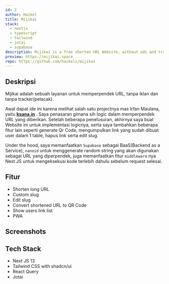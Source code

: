 ```yaml
---
id: 2
author: Haikel
title: Mijikai
stack:
  - nextjs
  - typescript
  - tailwind
  - jotai
  - supabase
description: Mijikai is a free shorten URL Website, without ads and tracker.
preview: https://mijikai.space
repo: https://github.com/haikelz/mijikai
---
```


<LightboxImage
  src="https://ik.imagekit.io/haikelz/works/mijikai/ss-1.png?updatedAt=1697809696169"
  alt="thumbnail"
/>

## Deskripsi

Mijikai adalah sebuah layanan untuk memperpendek URL, tanpa iklan dan tanpa tracker(pelacak).

Awal dapat ide ini karena melihat salah satu projectnya mas Irfan Maulana, yaitu [**ksana.in**](https://github.com/mazipan/ksana.in) . Saya penasaran gimana sih logic dalam memperpendek URL yang diberikan. Setelah beberapa penelusuran, akhirnya saya buat Website ini untuk implementasi logicnya, serta saya tambahkan beberapa fitur lain seperti generate Qr Code, mengumpulkan link yang sudah dibuat user dalam 1 table, hapus link serta edit slug.

Under the hood, saya memanfaatkan `Supabase` sebagai BaaS(Backend as a Service), `nanoid` untuk menggenerate random string yang akan digunakan sebagai URL yang diperpendek, juga memanfaatkan fitur `middleware` nya Next JS untuk mengeksekusi kode terlebih dahulu sebelum request selesai.

## Fitur

- Shorten long URL
- Custom slug
- Edit slug
- Convert shortened URL to QR Code
- Show users link list
- PWA

## Screenshots

<LightboxImage
  src="https://ik.imagekit.io/haikelz/works/mijikai/ss-1.png?updatedAt=1697809696169"
  alt="ss 1"
/>

<LightboxImage
  src="https://ik.imagekit.io/haikelz/works/mijikai/ss-2.png?updatedAt=1697809696266"
  alt="ss 2"
/>

<LightboxImage
  src="https://ik.imagekit.io/haikelz/works/mijikai/ss-3.png?updatedAt=1697809696213"
  alt="ss 3"
/>

<LightboxImage
  src="https://ik.imagekit.io/haikelz/works/mijikai/ss-4.png?updatedAt=1697809696174"
  alt="ss 4"
/>

<LightboxImage
  src="https://ik.imagekit.io/haikelz/works/mijikai/ss-5.png?updatedAt=1697809696382"
  alt="ss 5"
/>

<LightboxImage
  src="https://ik.imagekit.io/haikelz/works/mijikai/ss-6.png?updatedAt=1697809696386"
  alt="ss 6"
/>

<LightboxImage
  src="https://ik.imagekit.io/haikelz/works/mijikai/ss-7.png?updatedAt=1697809696262"
  alt="ss 7"
/>

## Tech Stack

- Next JS 13
- Tailwind CSS with shadcn/ui
- React Query
- Jotai
